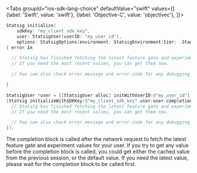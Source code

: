 
<Tabs
  groupId="ios-sdk-lang-choice"
  defaultValue="swift"
  values={[
    {label: 'Swift', value: 'swift'},
    {label: 'Objective-C', value: 'objectivec'},
  ]}>
  <TabItem value="swift">

```swift
Statsig.initialize(
    sdkKey: "my_client_sdk_key",
    user: StatsigUser(userID: "my_user_id"),
    options: StatsigOptions(environment: StatsigEnvironment(tier: .Staging)))
{ error in

  // Statsig has finished fetching the latest feature gate and experiment values for your user.
  // If you need the most recent values, you can get them now.

  // You can also check error.message and error.code for any debugging information.

}
```

  </TabItem>
  <TabItem value="objectivec">

```swift
StatsigUser *user = [[StatsigUser alloc] initWithUserID:@"my_user_id"];
[Statsig initializeWithSDKKey:@"my_client_sdk_key" user:user completion:^(StatsigClientError * error) {
  // Statsig has finished fetching the latest feature gate and experiment values for your user.
  // If you need the most recent values, you can get them now.

  // You can also check error.message and error.code for any debugging information.
}];
```

  </TabItem>
</Tabs>

The completion block is called after the network request to fetch the latest feature gate and experiment values for your user.
If you try to get any value before the completion block is called, you could get either the cached value from the previous session,
or the default value. If you need the latest value, please wait for the completion block to be called first.
